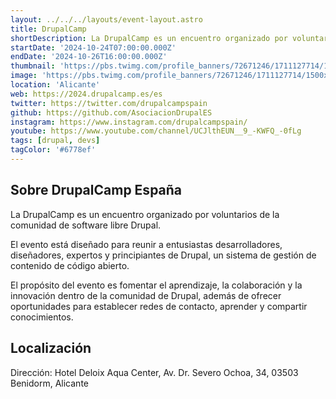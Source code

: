 ```yaml
---
layout: ../../../layouts/event-layout.astro
title: DrupalCamp
shortDescription: La DrupalCamp es un encuentro organizado por voluntarios de la comunidad de software libre Drupal.
startDate: '2024-10-24T07:00:00.000Z'
endDate: '2024-10-26T16:00:00.000Z'
thumbnail: 'https://pbs.twimg.com/profile_banners/72671246/1711127714/1500x500'
image: 'https://pbs.twimg.com/profile_banners/72671246/1711127714/1500x500'
location: 'Alicante'
web: https://2024.drupalcamp.es/es
twitter: https://twitter.com/drupalcampspain
github: https://github.com/AsociacionDrupalES
instagram: https://www.instagram.com/drupalcampspain/
youtube: https://www.youtube.com/channel/UCJlthEUN__9_-KWFQ_-0fLg
tags: [drupal, devs]
tagColor: '#6778ef'
---
```



## Sobre DrupalCamp España

La DrupalCamp es un encuentro organizado por voluntarios de la comunidad de software libre Drupal.

El evento está diseñado para reunir a entusiastas desarrolladores, diseñadores, expertos y principiantes de Drupal, un sistema de gestión de contenido de código abierto.

El propósito del evento es fomentar el aprendizaje, la colaboración y la innovación dentro de la comunidad de Drupal, además de ofrecer oportunidades para establecer redes de contacto, aprender y compartir conocimientos.

## Localización

Dirección: Hotel Deloix Aqua Center, Av. Dr. Severo Ochoa, 34, 03503 Benidorm, Alicante

<GoogleMap
  src="https://www.google.com/maps/embed?pb=!1m18!1m12!1m3!1d3120.448643609198!2d-0.10145942329093836!3d38.54647596733245!2m3!1f0!2f0!3f0!3m2!1i1024!2i768!4f13.1!3m3!1m2!1s0xd620442158523fd%3A0xe87dfe26322f7a71!2sHotel%20Deloix%20Aqua%20Center!5e0!3m2!1ses!2ses!4v1715920671287!5m2!1ses!2ses"
  ariaLabel="Hotel Deloix Aqua Center, Av. Dr. Severo Ochoa, 34, 03503 Benidorm, Alicante"
/>
